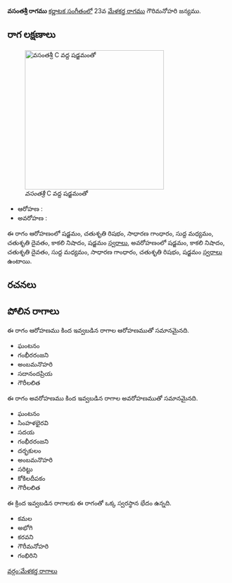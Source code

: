 {{Infobox ragam
	| name          	= వసంతశ్రీ
	| synonym	    	= 
	| mela          	= 
	| chakra        	= 
	| janaka        	= 
	| type          	= షడవ
	| arohanam      	= {{svaraC|S|R2|G2|M1|D2|N3|S'}} 
	| avarohanam    	= {{svaraC|S'|N3|D2|M1|G2|R2|S}}
	| jeeva         	=
	| chhaya        	=
	| nyasa         	=
	| vishesha      	= 
	| equivalent  		= 
}}
{{కర్ణాటక సంగీత రాగాలు}}
'''వసంతశ్రీ రాగము''' [[కర్ణాటక సంగీతం]]లో 23వ [[మేళకర్త రాగము]] గౌరిమనోహరి జన్యము. 


==రాగ లక్షణాలు==
[[Image:vasantashri_kb2wiki.png|thumb|right|316px|''వసంతశ్రీ'' C వద్ద షడ్జమంతో]]

* ఆరోహణ : {{svaraC|S|R2|G2|M1|D2|N3|S'}} 
* అవరోహణ : {{svaraC|S'|N3|D2|M1|G2|R2|S}}

ఈ రాగం ఆరోహణంలో షడ్జమం, చతుశృతి రిషభం, సాధారణ  గాంధారం, సుద్ద మధ్యమం, చతుశృతి దైవతం, కాకలి  నిషాదం, షడ్జమం [[స్వరాలు]], అవరోహణంలో షడ్జమం, కాకలి  నిషాదం, చతుశృతి దైవతం, సుద్ద మధ్యమం, సాధారణ  గాంధారం, చతుశృతి రిషభం, షడ్జమం [[స్వరాలు]] ఉంటాయి.

==రచనలు==



==పోలిన రాగాలు==
ఈ రాగం ఆరోహణము కింద ఇవ్వబడిన రాగాల ఆరోహణముతో సమానమైనది.
* ఘంటనం
* గంభీరరంజని
* అంబమనొహరి
* సదానందప్రియ
* గౌరీలలిత

ఈ రాగం అవరోహణము కింద ఇవ్వబడిన రాగాల అవరోహణముతో సమానమైనది.
* ఘంటనం
* సింహళభైరవి
* సదయ
* గంభీరరంజని
* దర్భకులం
* అంబమనొహరి
* సరిట్టు
*  కోకిలదీపకం
* గౌరీలలిత

ఈ క్రింద ఇవ్వబడిన రాగాలకు ఈ రాగంతో ఒక్క స్వరస్థాన భేదం ఉన్నది.
* కమల
* అభోగి
* కరవని
* గౌరీమనోహరి
* గంభిరిని



[[వర్గం:మేళకర్త రాగాలు]]